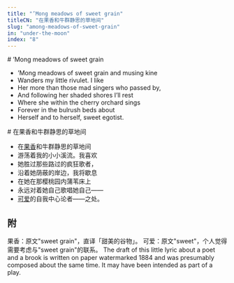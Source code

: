 ```yaml
---
title: "’Mong meadows of sweet grain"
titleCN: "在果香和牛群静思的草地间"
slug: "among-meadows-of-sweet-grain"
in: "under-the-moon"
index: "8"
---
```


<PoemContent>

<PoemSection>
# ’Mong meadows of sweet grain

- ’Mong meadows of sweet grain and musing kine
- Wanders my little rivulet. I like
- Her more than those mad singers who passed by,
- And following her shaded shores I’ll rest
- Where she within the cherry orchard sings
- Forever in the bulrush beds about
- Herself and to herself, sweet egotist.
</PoemSection>

<PoemSection>
# 在果香和牛群静思的草地间 

- 在[果香](#1)和牛群静思的草地间
- 游荡着我的小小溪流。我喜欢
- 她胜过那些路过的疯狂歌者，
- 沿着她荫蔽的岸边，我将歇息
- 在她在那樱桃园内蒲苇床上
- 永远对着她自己歌唱她自己——
- [可爱](#2)的自我中心论者——之处。
</PoemSection>

</PoemContent>

<PoemTranslator translator="傅浩"/>

## 附

<PoemAppendix source="维护者注——">
<PoemFootnote index={1}>
果香：原文"sweet grain"，直译「甜美的谷物」。
</PoemFootnote>
<PoemFootnote index={2}>
可爱：原文"sweet"，个人觉得需要考虑与"sweet grain"的联系。
</PoemFootnote>
</PoemAppendix>

<PoemAppendix source="George Bornstein—">
<PoemFootnote>
The draft of this little lyric about a poet and a brook is written on paper watermarked 1884 and was presumably composed about the same time. It may have been intended as part of a play.
</PoemFootnote>
</PoemAppendix>
